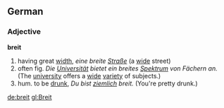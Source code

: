 ==German==
===Adjective===
'''breit'''

# having great [[width]], ''eine breite [[Straße]]'' (a [[wide]] street)
# often fig. ''Die [[Universität]] bietet ein breites [[Spektrum]] von Fächern an.'' (The [[university]] offers a [[wide]] [[variety]] of subjects.)
# hum. to be [[drunk]], ''Du bist [[ziemlich]] breit.'' (You're pretty drunk.)

[[de:breit]]
[[gl:Breit]]